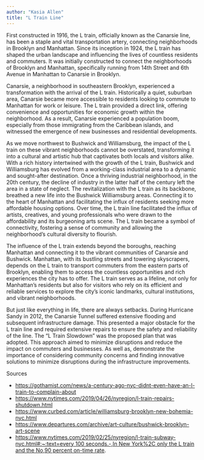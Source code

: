 ```yaml
---
author: "Kasia Allen"
title: "L Train Line"
---
```


First constructed in 1916, the L train, officially known as the Canarsie line, has been a staple and vital transportation artery, connecting neighborhoods in Brooklyn and Manhattan. Since its inception in 1924, the L train has shaped the urban landscape and influencing the lives of countless residents and commuters. It was initially constructed to connect the neighborhoods of Brooklyn and Manhattan, specifically running from 14th Street and 6th Avenue in Manhattan to Canarsie in Brooklyn.

Canarsie, a neighborhood in southeastern Brooklyn, experienced a transformation with the arrival of the L train. Historically a quiet, suburban area, Canarsie became more accessible to residents looking to commute to Manhattan for work or leisure. The L train provided a direct link, offering convenience and opportunities for economic growth within the neighborhood. As a result, Canarsie experienced a population boom, especially from those immigrating from the Caribbean islands, and witnessed the emergence of new businesses and residential developments.

As we move northwest to Bushwick and Williamsburg, the impact of the L train on these vibrant neighborhoods cannot be overstated, transforming it into a cultural and artistic hub that captivates both locals and visitors alike. With a rich history intertwined with the growth of the L train, Bushwick and Williamsburg has evolved from a working-class industrial area to a dynamic and sought-after destination. Once a thriving industrial neighborhood, in the 20th century, the decline of industry in the latter half of the century left the area in a state of neglect. The revitalization with the L train as its backbone, breathed a new life into the Bushwick Williamsburg areas. Connecting it to the heart of Manhattan and facilitating the influx of residents seeking more affordable housing options. Over time, the L train line facilitated the influx of artists, creatives, and young professionals who were drawn to the affordability and its burgeoning arts scene. The L train became a symbol of connectivity, fostering a sense of community and allowing the neighborhood's cultural diversity to flourish.

The influence of the L train extends beyond the boroughs, reaching Manhattan and connecting it to the vibrant communities of Canarsie and Bushwick. Manhattan, with its bustling streets and towering skyscrapers, depends on the L train to transport commuters from the eastern parts of Brooklyn, enabling them to access the countless opportunities and rich experiences the city has to offer. The L train serves as a lifeline, not only for Manhattan's residents but also for visitors who rely on its efficient and reliable services to explore the city's iconic landmarks, cultural institutions, and vibrant neighborhoods.

But just like everything in life, there are always setbacks. During Hurricane Sandy in 2012, the Canarsie Tunnel suffered extensive flooding and subsequent infrastructure damage. This presented a major obstacle for the L train line and required extensive repairs to ensure the safety and reliability of the line. The “L Train Slowdown” was the proposed plan that was adopted. This approach aimed to minimize disruptions and reduce the impact on commuters and businesses. As well as, demonstrate the importance of considering community concerns and finding innovative solutions to minimize disruptions during the infrastructure improvements.

Sources

- [https://gothamist.com/news/a-century-ago-nyc-didnt-even-have-an-l-train-to-complain-about](https://gothamist.com/news/a-century-ago-nyc-didnt-even-have-an-l-train-to-complain-about)
- [https://www.nytimes.com/2019/04/26/nyregion/l-train-repairs-shutdown.html](https://www.nytimes.com/2019/04/26/nyregion/l-train-repairs-shutdown.html)
- [https://www.curbed.com/article/williamsburg-brooklyn-new-bohemia-nyc.html](https://www.curbed.com/article/williamsburg-brooklyn-new-bohemia-nyc.html)
- [https://www.departures.com/archive/art-culture/bushwick-brooklyn-art-scene](https://www.departures.com/archive/art-culture/bushwick-brooklyn-art-scene)
- [https://www.nytimes.com/2019/02/25/nyregion/l-train-subway-nyc.html#:~:text=every 100 seconds.-,In New York%2C only the L train and the No,90 percent on-time rate](https://www.nytimes.com/2019/02/25/nyregion/l-train-subway-nyc.html#:~:text=every%20100%20seconds.-,In%20New%20York%2C%20only%20the%20L%20train%20and%20the%20No,90%20percent%20on%2Dtime%20rate).
